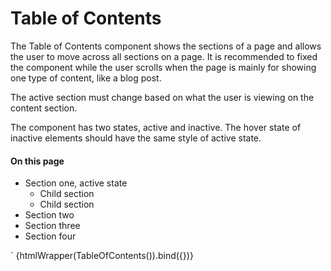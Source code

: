 
<Meta title="Navigation/Table of Contents" />

# Table of Contents

The Table of Contents component shows the sections of a page and allows the user
to move across all sections on a page. It is recommended to fixed the component
while the user scrolls when the page is mainly for showing one type of content,
like a blog post.

The active section must change based on what the user is viewing on the content
section.

The component has two states, active and inactive. The hover state of inactive
elements should have the same style of active state.

<div class="toc-container">
  <h4 class="b-header">On this page</h4>
  <aside class="menu table-of-contents">
    <ul class="menu-list">
      <li>
        <a class="is-active link">Section one, active state</a>
        <ul>
          <li><a class="link"><i class="icon circle-filled"></i>Child section</a></li>
          <li><a class="link"><i class="icon circle-filled"></i>Child section</a></li>
        </ul>
      </li>
      <li>
        <a class="link">Section two</a>
      </li>
      <li>
        <a class="link">Section three</a>
      </li>
      <li>
        <a class="link">Section four</a>
      </li>
    </ul>
  </aside>
</div>
`

<Canvas mdxSource={TableOfContents()}>
  <Story name="Default" parameters={{
    design: figmaConfig('6990%3A82')
  }}>{htmlWrapper(TableOfContents()).bind({})}</Story>
</Canvas>
